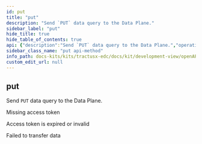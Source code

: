 ```yaml
---
id: put
title: "put"
description: "Send `PUT` data query to the Data Plane."
sidebar_label: "put"
hide_title: true
hide_table_of_contents: true
api: {"description":"Send `PUT` data query to the Data Plane.","operationId":"put","responses":{"400":{"description":"Missing access token"},"403":{"description":"Access token is expired or invalid"},"500":{"description":"Failed to transfer data"}},"tags":["Data Plane public API"],"method":"put","path":"/{any}","info":{"title":"EDC Data Plane API","description":null,"version":"0.0.1-SNAPSHOT"},"postman":{"name":"put","description":{"content":"Send `PUT` data query to the Data Plane.","type":"text/plain"},"url":{"path":[":any"],"host":["{{baseUrl}}"],"query":[],"variable":[]},"method":"PUT"}}
sidebar_class_name: "put api-method"
info_path: docs-kits/kits/tractusx-edc/docs/kit/development-view/openAPI/control-api/data-plane-api/edc-data-plane-api
custom_edit_url: null
---
```



## put



Send `PUT` data query to the Data Plane.

<div><ApiTabs><TabItem label={"400"} value={"400"}><div>

Missing access token

</div><div></div></TabItem><TabItem label={"403"} value={"403"}><div>

Access token is expired or invalid

</div><div></div></TabItem><TabItem label={"500"} value={"500"}><div>

Failed to transfer data

</div><div></div></TabItem></ApiTabs></div>
      